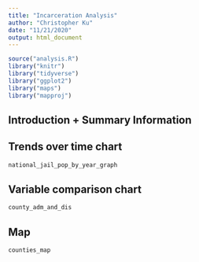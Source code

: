 ```yaml
---
title: "Incarceration Analysis"
author: "Christopher Ku"
date: "11/21/2020"
output: html_document
---
```

```r
source("analysis.R")
library("knitr")
library("tidyverse")
library("ggplot2")
library("maps")
library("mapproj")
```

## Introduction + Summary Information


## Trends over time chart
```r
national_jail_pop_by_year_graph
```

## Variable comparison chart
```r
county_adm_and_dis
```

## Map
```r
counties_map
```